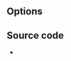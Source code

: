 {{Module|name=eyetv|type=Access|os=macOS|first_version=0.9.0|last_version=2.2.8|description=[[wikipedia:EyeTV|EyeTV]] input}}

== Options ==
{{Option
|name=eyetv-channel
|value=integer
|default=0
|description=EyeTV program number, or use 0 for last channel, -1 for S-Video input, -2 for Composite input
}}

== Source code ==
* {{VLCSourceFile|p=vlc/vlc-2.2.git|modules/access/eyetv.m}}

{{Documentation footer}}